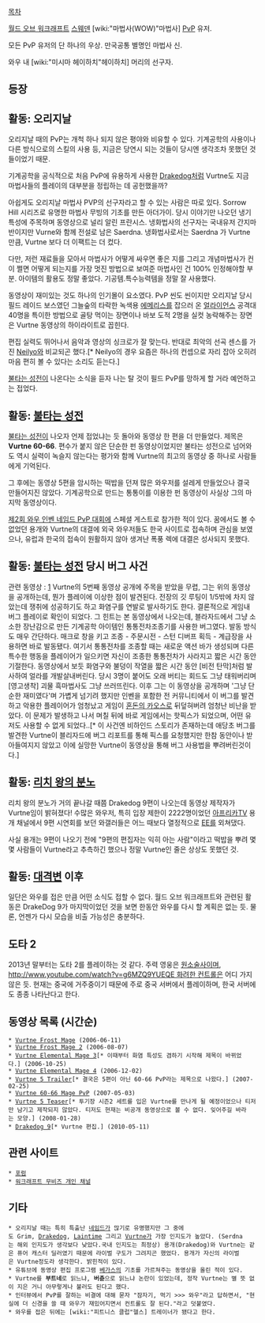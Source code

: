 [[목차]]

[[월드 오브 워크래프트]] [[스웨덴]] [wiki:"마법사(WOW)"마법사] [[PvP]] 유저.

모든 PvP 유저의 단 하나의 우상. 만국공통 별명인 마법사 신.

와우 내 [wiki:"미시마 헤이하치"헤이하치] 머리의 선구자.

== 등장 ==

== 활동: 오리지날 ==
오리지날 때의 PvP는 개척 하나 되지 않은 평야와 비유할 수 있다. 기계공학의 사용이나 다른 방식으로의 스킬의 사용 등, 지금은 당연시 되는 것들이 당시엔 생각조차 못했던 것들이었기 때문.

기계공학을 공식적으로 처음 PvP에 유용하게 사용한 [[Drakedog]]처럼 Vurtne도 지금 마법사들의 플레이의 대부분을 정립하는 데 공헌했을까?

아쉽게도 오리지날 마법사 PVP의 선구자라고 할 수 있는 사람은 따로 있다.
Sorrow Hill 시리즈로 유명한 마법사 무빙의 기초를 만든 아더가이. 당시 이야기만 나오던 냉기특성에 주목하며 동영상으로 널리 알린 프란시스. 냉화법사의 선구자는 국내유저 간지마반이지만 Vurne와 함께 전설로 남은 Saerdna. 
냉화법사로서는 Saerdna 가 Vurtne 만큼, Vurtne 보다 더 이팩트는 더 컸다. 

다만, 저런 재료들을 모아서 마법사가 어떻게 싸우면 좋은 지를 그리고 개념마법사가 컨이 쩔면 어떻게 되는지를 가장 멋진 방법으로 보여준 마법사인 건 100% 인정해야할 부분. 아이템의 활용도 정말 좋았다. 기공템.특수능력템을 정말 잘 사용했다.

동영상이 재미있는 것도 하나의 인기몰이 요소였다. PvP 씬도 씬이지만 오리지날 당시 필드 레이드 보스였던 그늘숲의 타락한 녹색용 [[에메리스]]를 잡으러 온 [[얼라이언스]] 공격대 40명을 특이한 방법으로 골탕 먹이는 장면이나 바보 도적 2명을 실컷 농락해주는 장면은 Vurtne 동영상의 하이라이트로 꼽힌다.

편집 실력도 뛰어나서 음악과 영상의 싱크로가 잘 맞는다. 반대로 최악의 선곡 센스를 가진 [[Neilyo]]와 비교되곤 했다.[* Neilyo의 경우 요즘은 하나의 컨셉으로 자리 잡아 오히려 마음 편히 볼 수 있다는 소리도 듣는다.]

[[불타는 성전]]이 나온다는 소식을 듣자 나는 탈 것이 필드 PvP를 망하게 할 거라 예언하고는 접었다.

== 활동: [[불타는 성전]] ==
[[불타는 성전]]이 나오자 언제 접었냐는 듯 돌아와 동영상 한 편을 더 만들었다. 제목은 '''Vurtne 60-66'''. 편수가 붙지 않은 단순한 펀 동영상이었지만 불타는 성전으로 넘어와도 역시 실력이 녹슬지 않는다는 평가와 함께 Vurtne의 최고의 동영상 중 하나로 사람들에게 기억된다.

그 후에는 동영상 5편을 암시하는 떡밥을 던져 많은 와우저를 설레게 만들었으나 결국 만들어지진 않았다. 기계공학으로 만드는 통통이를 이용한 펀 동영상이 사실상 그의 마지막 동영상이다.

[[제2회 와우 인벤 네임드 PvP 대회]]에 스페셜 게스트로 참가한 적이 있다. 꿈에서도 볼 수 없었던 용개와 Vurtne의 대결에 외국 와우저들도 한국 사이트로 접속하며 관심을 보였으나, 유럽과 한국의 접속이 원활하지 않아 생겨난 폭풍 렉에 대결은 성사되지 못했다.

== 활동: [[불타는 성전]] 당시 버그 사건 ==
관련 동영상 : [http://youtu.be/1fsj4hRy804]
Vurtne의 5번째 동영상 공개에 주목을 받았을 무렵, 그는 위의 동영상을 공개하는데, 뭔가 플레이에 이상한 점이 발견된다. 전장의 깃 루팅이 1/5밖에 차지 않았는데 쟁취에 성공하기도 하고 화염구를 연발로 발사하기도 한다. 결론적으로 게임내 버그 플레이로 확인이 되었다. 그 힌트는 본 동영상에서 나오는데, 블라자드에서 그냥 소소한 장난감으로 만든 기계공학 아이템인 통통전차조종기를 사용한 버그였다. 발동 방식도 매우 간단하다. 매크로 창을 키고 조종 - 주문시전 - 스턴 디버프 획득 - 계급장을 사용하면 바로 발동됐다. 여기서 통통전차를 조종할 때는 새로운 액션 바가 생성되며 다른 특수한 행동을 플레이어가 일으키면 자신이 조종한 통통전차가 사라지고 짧은 시간 동안 기절한다.
동영상에서 보듯 화염구와 불덩이 작열을 짧은 시간 동안 [비전 탄막]처럼 발사하여 얼라를 개발살내버린다. 당시 3명이 붙어도 오래 버티는 회드도 그냥 태워버리며 [영고생착] 괴물 흑마법사도 그냥 쓰러뜨린다.
이후 그는 이 동영상을 공개하며 '그냥 단순한 재미였다'며 가볍게 넘기려 했지만 인벤을 포함한 전 커뮤니티에서 이 버그를 발견하고 악용한 플레이어가 엄청났고 게임이 [[혼돈의 카오스]]로 뒤덮혀버려 엄청난 비난을 받았다.
이 문제가 발생하고 나서 며칠 뒤에 바로 게임에서는 핫픽스가 되었으며, 어떤 유저도 사용할 수 없게 되었다..[* 이 사건엔 비하인드 스토리가 존재하는데 애당초 버그를 발견한 Vurtne이 블리자드에 버그 리포트를 통해 픽스를 요청했지만 한참 동안이나 받아들여지지 않았고 이에 실망한 Vurtne이 동영상을 통해 버그 사용법을 뿌려버린것이다.]

== 활동: [[리치 왕의 분노]] ==
리치 왕의 분노가 거의 끝나갈 때쯤 Drakedog 9편이 나오는데 동영상 제작자가 Vurtne임이 밝혀졌다! 수많은 와우저, 특히 입장 제한이 2222명이었던 [[아프리카TV]] 용개 채널에서 9편 시연회를 보던 와갤러들은 어느 때보다 열정적으로 [[EE]]를 외쳐댔다.

사실 용개는 9편이 나오기 전에 "9편의 편집자는 익히 아는 사람"이라고 떡밥을 뿌려 몇몇 사람들이 Vurtne라고 추측하긴 했으나 정말 Vurtne인 줄은 상상도 못했던 것.

== 활동: [[대격변]] 이후 ==
일단은 와우를 접은 만큼 어떤 소식도 접할 수 없다. 월드 오브 워크래프트와 관련된 활동은 DrakeDog 9가 마지막이었던 것을 보면 한동안 와우를 다시 할 계획은 없는 듯. 물론, 언젠가 다시 모습을 비출 가능성은 충분하다.

== 도타 2 ==
2013년 말부터는 도타 2를 플레이하는 것 같다. 주력 영웅은 [[원소술사]]이며, [[http://www.youtube.com/watch?v=g6MZQ9YUEQE 화려한 컨트롤]]은 어디 가지 않은 듯.
현재는 중국에 거주중이기 때문에 주로 중국 서버에서 플레이하며, 한국 서버에도 종종 나타난다고 한다.

== 동영상 목록 (시간순) ==
 * [http://www.warcraftmovies.com/movieview.php?id=21974 Vurtne Frost Mage] (2006-06-11)
 * [http://www.warcraftmovies.com/movieview.php?id=25525 Vurtne Frost Mage 2] (2006-08-07)
 * [http://www.warcraftmovies.com/movieview.php?id=30148 Vurtne Elemental Mage 3][* 이때부터 화염 특성도 겸하기 시작해 제목이 바뀌었다.] (2006-10-25)
 * [http://www.warcraftmovies.com/movieview.php?id=32334 Vurtne Elemental Mage 4] (2006-12-02)
 * [http://www.warcraftmovies.com/movieview.php?id=36408 Vurtne 5 Trailer][* 결국은 5편이 아닌 60-66 PvP라는 제목으로 나왔다.] (2007-02-25)
 * [http://www.warcraftmovies.com/movieview.php?id=39506 Vurtne 60-66 Mage PvP] (2007-05-03)
 * [http://www.warcraftmovies.com/movieview.php?id=60869 Vurtne 5 Teaser][* 투기장 시즌2 세트를 입은 Vurtne를 만나게 될 예정이었으나 티저만 남기고 제작되지 않았다. 티저도 현재는 비공개 동영상으로 볼 수 없다. 잊어주길 바라는 모양.] (2008-01-28)
 * [http://www.warcraftmovies.com/movieview.php?id=148723 Drakedog 9][* Vurtne 편집.] (2010-05-11)

== 관련 사이트 ==
 * [http://www.vurtne.net/ 포럼]
 * [http://www.warcraftmovies.com/pv.php?l=Vurtne 워크래프트 무비즈 개인 채널]

== 기타 ==
 * 오리지날 때는 특히 특출난 [[네임드]]가 많기로 유명했지만 그 중에도 Grim, [[Drakedog]], [[Laintime]] 그리고 [[Vurtne]]가 가장 인지도가 높았다. (Serdna는 해외 인지도가 생각보다 낮았다.국내 인지도는 최정상) 용개(Drakedog)와 Vurtne는 같은 퓨어 캐스터 딜러였기 때문에 라이벌 구도가 그려지곤 했었다. 용개가 자신의 라이벌은 Vurtne정도라 생각한다. 밝힌적이 있다.
 * 유튜브에 동영상 편집 프로그램 [[베가스]]의 기초를 가르쳐주는 동영상을 올린 적이 있다.
 * Vurtne를 '''부트네'''로 읽느냐, '''버츈'''으로 읽느냐 논란이 있었는데, 정작 Vurtne는 별 뜻 없이 지은 거니 아무렇게나 불러도 된다고 했다.
 * 인터뷰에서 PvP를 잘하는 비결에 대해 묻자 "잠자기, 먹기 >>> 와우"라고 답하면서, "현실에 더 신경을 쓸 때 와우가 재밌어지면서 컨트롤도 잘 된다."라고 덧붙였다.
 * 와우를 접은 뒤에는 [wiki:"피트니스 클럽"헬스] 트레이너가 됐다고 한다.
